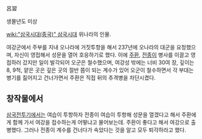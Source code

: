 呂習

생몰년도 미상

[[wiki:"삼국시대(중국)" 삼국시대]] 위나라의 인물.

여강군에서 주부를 지내 오나라에 거짓투항을 해서 237년에 오나라의 대군을 요청했으며, 자신이 영접해서 성문을 열어 호응하기로 했다. 이에 [[주환]], [[전종]]이 병사를 이끌고 영접하러 갔지만 일이 발각되어 오군은 철수했으며, 여강성 밖에는 너비 30여 장, 깊이는 8, 9척, 얕은 곳은 깊은 곳의 절반 쯤이 되는 계수가 있어 오군이 철수하면서 각 부대는 병기를 짊어지고 건너가면서 주환은 직접 뒤의 추격병을 차단시켰다.

== 창작물에서 ==
[[삼국전투기]]에서는 여습이 투항하자 전종이 여습이 투항해 성문을 열겠다고 해서 주환에게 함께 가서 여강을 접수하는게 어떻냐고 물어보는데. 주환이 좋다고 해서 여강으로 출병했다. 그러나 전종이 계수를 건너다가 속았다는 것을 알고 모두 퇴각하라고 했다.
